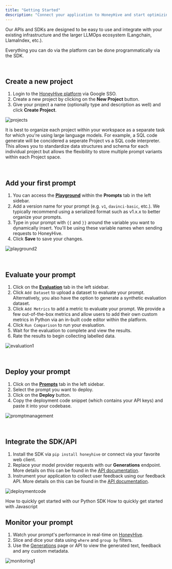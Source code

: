 ```yaml
---
title: "Getting Started"
description: "Connect your application to HoneyHive and start optimizing your prompts and models."
---
```


Our APIs and SDKs are designed to be easy to use and integrate with your existing infrastructure and the larger LLMOps ecosystem (Langchain, LlamaIndex, etc.). 

<Tip>Everything you can do via the platform can be done programmatically via the SDK.</Tip>

<br />

## Create a new project

1. Login to the [HoneyHive platform](https://app.honeyhive.ai) via Google SSO.
2. Create a new project by clicking on the **New Project** button.
3. Give your project a name (optionally type and description as well) and click **Create Project**.

![projects](/images/projects.png)

It is best to organize each project within your workspace as a separate task for which you're using large language models. For example, a SQL code generate will be concidered a seperate Project vs a SQL code interpreter. This allows you to standardize data structures and schema for each individual project but allows the flexibility to store multiple prompt variants within each Project space.

<br />

## Add your first prompt

1. You can access the [**Playground**](https://app.honeyhive.ai/playground) within the **Prompts** tab in the left sidebar.
2. Add a version name for your prompt (e.g. `v1`, `davinci-basic`, etc.). We typically recommend using a serialized format such as v1.x.x to better organize your prompts.
3. Type in your prompt with `{{` and `}}` around the variable you want to dynamically insert. You'll be using these variable names when sending requests to HoneyHive.
4. Click **Save** to save your changes.

![playground2](/images/playground2.png)

<br />

## Evaluate your prompt

1. Click on the [**Evaluation**](https://app.honeyhive.ai/evaluate) tab in the left sidebar.
2. Click `Add Dataset` to upload a dataset to evaluate your prompt. Alternatively, you also have the option to generate a synthetic evaluation dataset.
3. Click `Add Metrics` to add a metric to evaluate your prompt. We provide a few out-of-the-box metrics and allow users to add their own custom metrics in Python via an in-built code editor within the platform.
4. Click `Run Comparison` to run your evaluation.
5. Wait for the evaluation to complete and view the results.
6. Rate the results to begin collecting labelled data.

![evaluation1](/images/evaluation1.png)

<br />

## Deploy your prompt

1. Click on the [**Prompts**](https://app.honeyhive.ai/prompts) tab in the left sidebar.
2. Select the prompt you want to deploy.
3. Click on the **Deploy** button.
4. Copy the deployment code snippet (which contains your API keys) and paste it into your codebase.

![promptmanagement](/images/promptmanagement.png)

<br />

## Integrate the SDK/API

1. Install the SDK via `pip install honeyhive` or connect via your favorite web client.
2. Replace your model provider requests with our **Generations** endpoint. More details on this can be found in the [API documentation](/api-reference/generations).
3. Instrument your application to collect user feedback using our feedback API. More details on this can be found in the [API documentation](/api-reference/feedback).

![deploymentcode](/images/deploymentcode.png)

<CardGroup>
  <Card title="Python Quickstart" icon="rectangle-terminal" href="/quickstart/completions-quickstart">
    How to quickly get started with our Python SDK
  </Card>
  <Card title="Javascript Quickstart" icon="rectangle-terminal" href="/js-quickstart">
    How to quickly get started with Javascript
  </Card>
</CardGroup>

<br />

## Monitor your prompt

1. Watch your prompt's performance in real-time on [HoneyHive](https://app.honeyhive.ai/dashboard).
2. Slice and dice your data using `where` and `group by` filters.
3. Use the [Generations](https://app.honeyhive.ai/datasets/generations) page or API to view the generated text, feedback and any custom metadata.

![monitoring1](/images/monitoring1.png)
